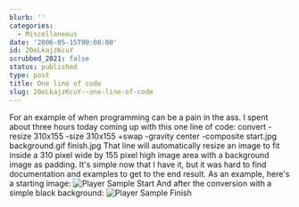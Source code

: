 ```yaml
---
blurb: ''
categories:
  - Miscellaneous
date: '2006-05-15T00:00:00'
id: 20eLkajzKcuY
scrubbed_2021: false
status: published
type: post
title: One line of code
slug: 20eLkajzKcuY--one-line-of-code
---
```


For an example of when programming can be a pain in the ass. I
spent about three hours today coming up with this one line of code:
convert -resize 310x155 -size 310x155 +swap -gravity center
-composite start.jpg background.gif finish.jpg That line will
automatically resize an image to fit inside a 310 pixel wide by 155
pixel high image area with a background image as padding. It's
simple now that I have it, but it was hard to find documentation
and examples to get to the end result. As an example, here's a
starting image:
![Player Sample Start](http://www.alanwsmith.com/blog/wp-content/uploads/plr-sample-start.jpg "Player Sample Start")
And after the conversion with a simple black background:
![Player Sample Finish](http://www.alanwsmith.com/blog/wp-content/uploads/plr-sample-finish.jpg "Player Sample Finish")
